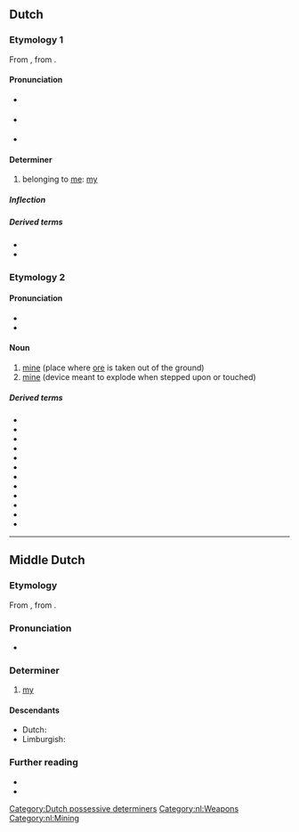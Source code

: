 ==Dutch==

===Etymology 1===
From {{inh|nl|odt|mīn}}, from {{inh|nl|gem-pro|*mīnaz}}.

====Pronunciation====
* {{IPA|/mɛi̯n/|lang=nl}} {{qualifier|stressed}}
* {{IPA|/mən/|lang=nl}} {{qualifier|unstressed; may be spelt {{m|nl|m'n}}}}
* {{audio|Nl-mijn.ogg|audio|lang=nl}}

====Determiner====
{{head|nl|determiner|dependent possessive, independent possessive|mijne|contracted form|m'n}}

# belonging to [[me]]: [[my]]

=====Inflection=====
{{nl-decl-personal pronouns}}

=====Derived terms=====
* {{l|nl|meneer}}
* {{l|nl|mevrouw}}

===Etymology 2===
{{rfe|lang=nl}}

====Pronunciation====
* {{IPA|/mɛi̯n/|lang=nl}}
* {{audio|Nl-mijn.ogg|audio|lang=nl}}

====Noun====
{{nl-noun|f|-en|mijntje}}

# [[mine]] (place where [[ore]] is taken out of the ground)
# [[mine]] (device meant to explode when stepped upon or touched)

=====Derived terms=====
* {{l|nl|antipersoneelsmijn}}
* {{l|nl|antitankmijn}}
* {{l|nl|antivoertuigmijn}}
* {{l|nl|ijzermijn}}
* {{l|nl|kolenmijn}}
* {{l|nl|kopermijn}}
* {{l|nl|landmijn}}
* {{l|nl|staatsmijn}}
* {{l|nl|zeemijn}}
* {{l|nl|mijnschacht}}
* {{l|nl|mijnstreek}}
* {{l|nl|mijnenveld}}

[[Category:Dutch possessive determiners]]
[[Category:nl:Weapons]]
[[Category:nl:Mining]]

----

==Middle Dutch==

===Etymology===
From {{inh|dum|odt|mīn}}, from {{inh|dum|gem-pro|*mīnaz}}.

===Pronunciation===
* {{IPA|lang=dum|/miːn/}}

===Determiner===
{{head|dum|determiner}}

# [[my]]

====Descendants====
* Dutch: {{l|nl|mijn}}
* Limburgish: {{l|li|mien}}

===Further reading===
* {{R:VMNW|ID88332}}
* {{R:MNW|29721}}
